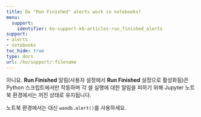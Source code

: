 ---
title: Do "Run Finished" alerts work in notebooks?
menu:
  support:
    identifier: ko-support-kb-articles-run_finished_alerts
support:
- alerts
- notebooks
toc_hide: true
type: docs
url: /ko/support/:filename
---

아니요. **Run Finished** 알림(사용자 설정에서 **Run Finished** 설정으로 활성화됨)은 Python 스크립트에서만 작동하며 각 셀 실행에 대한 알림을 피하기 위해 Jupyter 노트북 환경에서는 꺼진 상태로 유지됩니다.

노트북 환경에서는 대신 `wandb.alert()`를 사용하세요.
